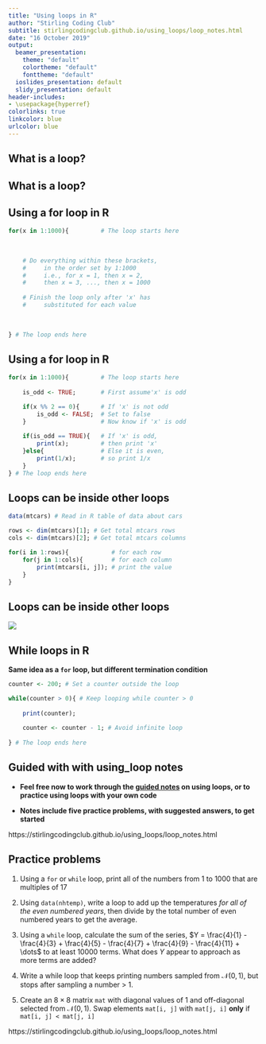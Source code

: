 ```yaml
---
title: "Using loops in R"
author: "Stirling Coding Club"
subtitle: stirlingcodingclub.github.io/using_loops/loop_notes.html
date: "16 October 2019"
output:
  beamer_presentation:
    theme: "default"
    colortheme: "default"
    fonttheme: "default"
  ioslides_presentation: default
  slidy_presentation: default
header-includes:
- \usepackage{hyperref}
colorlinks: true
linkcolor: blue
urlcolor: blue
---
```



## What is a loop?

\begin{columns}
\begin{column}{0.5\textwidth}

\textbf{A loop repeats the same set of instructions (i.e., `code') across a particular set of conditions}
\newline

\pause

Suppose you want to print the following sequence:
\newline

$1$, $\frac{1}{2}$, $3$, $\frac{1}{4}$, $\dots$, $999$,  $\frac{1}{1000}$
\newline

\pause

How would you do it in R (without a loop)?

\pause

\end{column}
\begin{column}{0.5\textwidth} 
How would you explain what you want to do (verbally)?
\pause
\newline
\begin{enumerate}
  \item For each integer from 1 to 1000
  \item If the number is odd, print it
  \item If the number is even, divide by the number then print it
  \item Stop when when finished printing
\end{enumerate}
\end{column}
\end{columns}


## What is a loop?

\begin{columns}
\begin{column}{0.5\textwidth}

\textbf{A loop repeats the same set of instructions (i.e., `code') across a particular set of conditions}
\newline

Suppose you want to print the following sequence:
\newline

$1$, $\frac{1}{2}$, $3$, $\frac{1}{4}$, $\dots$, $999$,  $\frac{1}{1000}$
\newline


How would you do it in R (without a loop)?


\end{column}
\begin{column}{0.5\textwidth} 
How would you explain what you want to do (verbally)?
\newline
\begin{itemize}
  \item For $x = 1, 2, 3, ..., 999, 1000$ 
  \begin{itemize}
  \item Check if $x$ is even
  \item If $x$ is not even, then print $x$
  \item If $x$ is even, then print $1/x$
        \end{itemize}
  \item Stop when all $x$ values have been considered
  \newline
  \newline
\end{itemize}
\end{column}
\end{columns}


## Using a for loop in R


```r
for(x in 1:1000){         # The loop starts here
    
    
    
    # Do everything within these brackets, 
    #     in the order set by 1:1000
    #     i.e., for x = 1, then x = 2, 
    #     then x = 3, ..., then x = 1000
    
    # Finish the loop only after 'x' has
    #     substituted for each value
    
    
    
} # The loop ends here
```


## Using a for loop in R


```r
for(x in 1:1000){         # The loop starts here
    
    is_odd <- TRUE;       # First assume'x' is odd

    if(x %% 2 == 0){      # If 'x' is not odd
        is_odd <- FALSE;  # Set to false
    }                     # Now know if 'x' is odd
    
    if(is_odd == TRUE){   # If 'x' is odd,
        print(x);         # then print 'x'
    }else{                # Else it is even,
        print(1/x);       # so print 1/x
    }
} # The loop ends here
```


## Loops can be inside other loops

```r
data(mtcars) # Read in R table of data about cars

rows <- dim(mtcars)[1]; # Get total mtcars rows
cols <- dim(mtcars)[2]; # Get total mtcars columns

for(i in 1:rows){            # for each row
    for(j in 1:cols){        # for each column
        print(mtcars[i, j]); # print the value
    }
}
```


## Loops can be inside other loops

![](images/nested_loops_slide.png)


## While loops in R

**Same idea as a `for` loop, but different termination condition** \newline

```r
counter <- 200; # Set a counter outside the loop

while(counter > 0){ # Keep looping while counter > 0
    
    print(counter); 
    
    counter <- counter - 1; # Avoid infinite loop
    
} # The loop ends here

```


## Guided with with using_loop notes

- **Feel free now to work through the [guided notes](https://stirlingcodingclub.github.io/using_loops/loop_notes.html) on using loops, or to practice using loops with your own code** \newline

- **Notes include five practice problems, with suggested answers, to get started** \newline \newline \newline \newline \newline \newline \newline \newline

https://stirlingcodingclub.github.io/using_loops/loop_notes.html


## Practice problems {.smaller}

1. Using a `for` or `while` loop, print all of the numbers from 1 to 1000 that are multiples of 17

2. Using `data(nhtemp)`, write a loop to add up the temperatures *for all of the even numbered years*, then divide by the total number of even numbered years to get the average.

3. Using a `while` loop, calculate the sum of the series, $Y = \frac{4}{1} - \frac{4}{3} + \frac{4}{5} - \frac{4}{7} + \frac{4}{9} - \frac{4}{11} + \dots$ to at least 10000 terms. What does $Y$ appear to approach as more terms are added?

4. Write a while loop that keeps printing numbers sampled from $\mathcal{N}(0, 1)$, but stops after sampling a number > 1.

5. Create an $8 \times 8$ matrix `mat` with diagonal values of 1 and off-diagonal selected from $\mathcal{N}(0, 1)$. Swap elements `mat[i, j]` with `mat[j, i]` **only** if `mat[i, j] < mat[j, i]`

https://stirlingcodingclub.github.io/using_loops/loop_notes.html





